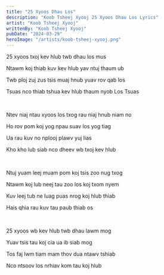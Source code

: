 ```yaml
---
title: "25 Xyoos Dhau Los"
description: "Koob Tsheej Xyooj 25 Xyoos Dhau Los Lyrics"
artist: "Koob Tsheej Xyooj"
writtenBy: "Koob Tsheej Xyooj"
pubDate: "2024-03-29"
heroImage: "/artists/koob-tsheej-xyooj.png"
---
```


25 xyoos txoj kev hlub twb dhau los mus

Ntawm koj thiab kuv kev hlub yav ntuj thaum ub

Twb ploj zuj zus tsis muaj hnub yuav rov qab los

Tsuas nco thiab tshua kev hlub thaum nyob Los Tsuas

<br />

Ntev niaj ntau xyoos los txog rau niaj hnub niam no

Ho rov pom koj yog npau suav los yog tiag

Ua rau kuv no nplooj plawv yuj lias

Kho kho lub siab nco dheev wb txoj kev hlub

<br />

Ntuj yuam leej muam pom koj tsis zoo nug txog

Ntawm koj lub neej tau zoo los koj txom nyem

Kuv leej tub ne luag puas nrog koj hlub thiab

Hais qhia rau kuv tau paub thiab os

<br />

25 xyoos wb kev hlub twb dhau lawm mog

Yuav tsis tau koj cia ua ib siab mog

Tos faj lwm tiam mam thov dua ntawv tshiab

Nco ntsoov los nrhiav kom tau koj hlub
